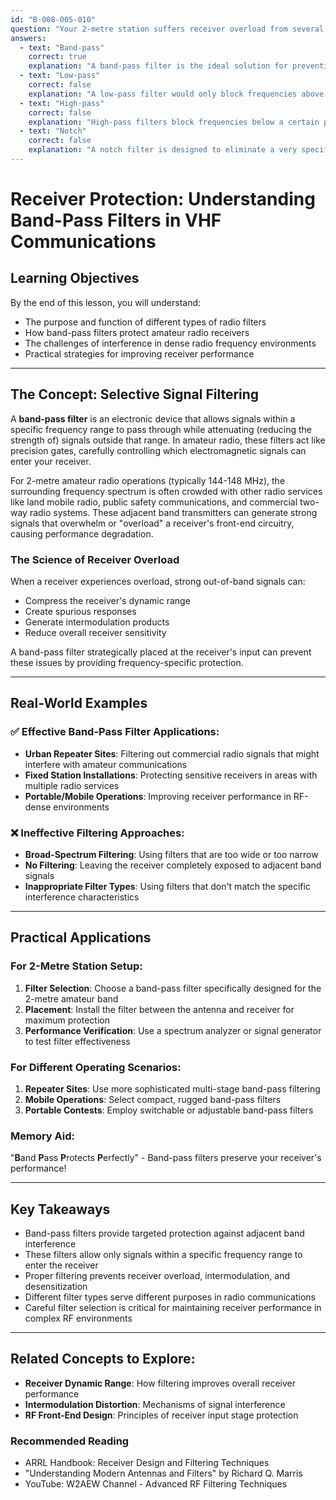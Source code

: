 ```yaml
---
id: "B-008-005-010"
question: "Your 2-metre station suffers receiver overload from several land mobile service transmitters on adjacent bands. What type of filter could help?"
answers:
  - text: "Band-pass"
    correct: true
    explanation: "A band-pass filter is the ideal solution for preventing receiver overload from adjacent band transmitters because it allows only signals within a specific frequency range (in this case, the 2-metre amateur band) to pass through while attenuating signals outside that range. This targeted filtering prevents strong signals from nearby frequency bands from overwhelming the receiver's front-end circuitry, improving selectivity and reducing intermodulation and desensitization issues."
  - text: "Low-pass"
    correct: false
    explanation: "A low-pass filter would only block frequencies above a certain point, which wouldn't effectively address interference from adjacent band transmitters. In a 2-metre station scenario, this type of filter would not provide the precise frequency discrimination needed to reject specific out-of-band signals that are causing receiver overload."
  - text: "High-pass"
    correct: false
    explanation: "High-pass filters block frequencies below a certain point and would not provide the necessary protection against adjacent band interference in a 2-metre station. These filters would allow signals from the problematic nearby transmitters to pass through, potentially continuing to cause receiver overload."
  - text: "Notch"
    correct: false
    explanation: "A notch filter is designed to eliminate a very specific, narrow frequency, whereas the problem described involves broader adjacent band interference. While notch filters are useful for removing single-frequency interference, they would not effectively protect against multiple strong signals from nearby frequency bands that are causing receiver overload."
---
```


# Receiver Protection: Understanding Band-Pass Filters in VHF Communications

## Learning Objectives
By the end of this lesson, you will understand:
- The purpose and function of different types of radio filters
- How band-pass filters protect amateur radio receivers
- The challenges of interference in dense radio frequency environments
- Practical strategies for improving receiver performance

---

## The Concept: Selective Signal Filtering

A **band-pass filter** is an electronic device that allows signals within a specific frequency range to pass through while attenuating (reducing the strength of) signals outside that range. In amateur radio, these filters act like precision gates, carefully controlling which electromagnetic signals can enter your receiver.

For 2-metre amateur radio operations (typically 144-148 MHz), the surrounding frequency spectrum is often crowded with other radio services like land mobile radio, public safety communications, and commercial two-way radio systems. These adjacent band transmitters can generate strong signals that overwhelm or "overload" a receiver's front-end circuitry, causing performance degradation.

### The Science of Receiver Overload

When a receiver experiences overload, strong out-of-band signals can:
- Compress the receiver's dynamic range
- Create spurious responses
- Generate intermodulation products
- Reduce overall receiver sensitivity

A band-pass filter strategically placed at the receiver's input can prevent these issues by providing frequency-specific protection.

---

## Real-World Examples

### ✅ Effective Band-Pass Filter Applications:
- **Urban Repeater Sites**: Filtering out commercial radio signals that might interfere with amateur communications
- **Fixed Station Installations**: Protecting sensitive receivers in areas with multiple radio services
- **Portable/Mobile Operations**: Improving receiver performance in RF-dense environments

### ❌ Ineffective Filtering Approaches:
- **Broad-Spectrum Filtering**: Using filters that are too wide or too narrow
- **No Filtering**: Leaving the receiver completely exposed to adjacent band signals
- **Inappropriate Filter Types**: Using filters that don't match the specific interference characteristics

---

## Practical Applications

### For 2-Metre Station Setup:
1. **Filter Selection**: Choose a band-pass filter specifically designed for the 2-metre amateur band
2. **Placement**: Install the filter between the antenna and receiver for maximum protection
3. **Performance Verification**: Use a spectrum analyzer or signal generator to test filter effectiveness

### For Different Operating Scenarios:
1. **Repeater Sites**: Use more sophisticated multi-stage band-pass filtering
2. **Mobile Operations**: Select compact, rugged band-pass filters
3. **Portable Contests**: Employ switchable or adjustable band-pass filters

### Memory Aid:
"**B**and **P**ass **P**rotects **P**erfectly" - Band-pass filters preserve your receiver's performance!

---

## Key Takeaways

- Band-pass filters provide targeted protection against adjacent band interference
- These filters allow only signals within a specific frequency range to enter the receiver
- Proper filtering prevents receiver overload, intermodulation, and desensitization
- Different filter types serve different purposes in radio communications
- Careful filter selection is critical for maintaining receiver performance in complex RF environments

---

## Related Concepts to Explore:
- **Receiver Dynamic Range**: How filtering improves overall receiver performance
- **Intermodulation Distortion**: Mechanisms of signal interference
- **RF Front-End Design**: Principles of receiver input stage protection

### Recommended Reading
- ARRL Handbook: Receiver Design and Filtering Techniques
- "Understanding Modern Antennas and Filters" by Richard Q. Marris
- YouTube: W2AEW Channel - Advanced RF Filtering Techniques